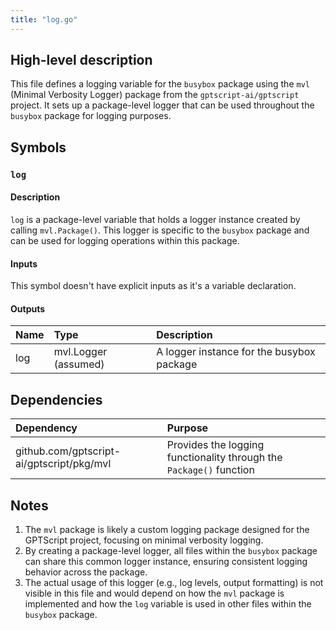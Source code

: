 ```yaml
---
title: "log.go"
---
```


## High-level description
This file defines a logging variable for the `busybox` package using the `mvl` (Minimal Verbosity Logger) package from the `gptscript-ai/gptscript` project. It sets up a package-level logger that can be used throughout the `busybox` package for logging purposes.

## Symbols

### `log`
#### Description
`log` is a package-level variable that holds a logger instance created by calling `mvl.Package()`. This logger is specific to the `busybox` package and can be used for logging operations within this package.

#### Inputs
This symbol doesn't have explicit inputs as it's a variable declaration.

#### Outputs
| Name | Type | Description |
|:-----|:-----|:------------|
| log | mvl.Logger (assumed) | A logger instance for the busybox package |

## Dependencies
| Dependency | Purpose |
|:-----------|:--------|
| github.com/gptscript-ai/gptscript/pkg/mvl | Provides the logging functionality through the `Package()` function |

## Notes
1. The `mvl` package is likely a custom logging package designed for the GPTScript project, focusing on minimal verbosity logging.
2. By creating a package-level logger, all files within the `busybox` package can share this common logger instance, ensuring consistent logging behavior across the package.
3. The actual usage of this logger (e.g., log levels, output formatting) is not visible in this file and would depend on how the `mvl` package is implemented and how the `log` variable is used in other files within the `busybox` package.